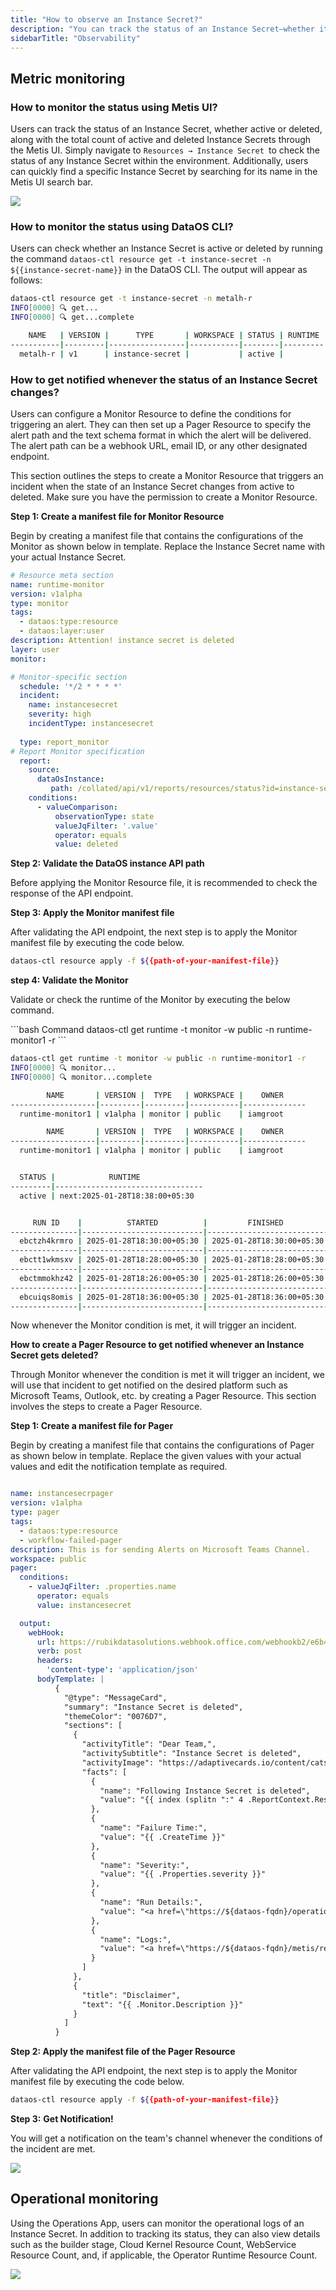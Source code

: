 ```yaml
---
title: "How to observe an Instance Secret?"
description: "You can track the status of an Instance Secret—whether it is active or deleted—using the Monitor Resource and Metis UI. Additionally, you can configure Pager Resource to receive notifications if an Instance Secret is deleted."
sidebarTitle: "Observability"
---
```


## Metric monitoring

### How to monitor the status using Metis UI?

Users can track the status of an Instance Secret, whether active or deleted, along with the total count of active and deleted Instance Secrets through the Metis UI. Simply navigate to `Resources → Instance Secret `to check the status of any Instance Secret within the environment. Additionally, users can quickly find a specific Instance Secret by searching for its name in the Metis UI search bar.

![](/Screenshotfrom2025-02-1215-55-16.png)


### How to monitor the status using DataOS CLI?

Users can check whether an Instance Secret is active or deleted by running the command `dataos-ctl resource get -t instance-secret -n ${{instance-secret-name}}` in the DataOS CLI. The output will appear as follows:

```bash
dataos-ctl resource get -t instance-secret -n metalh-r
INFO[0000] 🔍 get...                                     
INFO[0000] 🔍 get...complete                             

    NAME   | VERSION |      TYPE       | WORKSPACE | STATUS | RUNTIME |     OWNER       
-----------|---------|-----------------|-----------|--------|---------|-----------------
  metalh-r | v1      | instance-secret |           | active |         | dataos-manager 
```

### How to get notified whenever the status of an Instance Secret changes?

Users can configure a Monitor Resource to define the conditions for triggering an alert. They can then set up a Pager Resource to specify the alert path and the text schema format in which the alert will be delivered. The alert path can be a webhook URL, email ID, or any other designated endpoint.

This section outlines the steps to create a Monitor Resource that triggers an incident when the state of an Instance Secret changes from active to deleted. Make sure you have the permission to create a Monitor Resource.

**Step 1: Create a manifest file for Monitor Resource**

Begin by creating a manifest file that contains the configurations of the Monitor as shown below in template. Replace the Instance Secret name with your actual Instance Secret.

```yaml
# Resource meta section
name: runtime-monitor
version: v1alpha
type: monitor
tags:
  - dataos:type:resource
  - dataos:layer:user
description: Attention! instance secret is deleted
layer: user
monitor:

# Monitor-specific section
  schedule: '*/2 * * * *'
  incident:
    name: instancesecret
    severity: high
    incidentType: instancesecret
    
  type: report_monitor
# Report Monitor specification
  report:
    source:
      dataOsInstance:
         path: /collated/api/v1/reports/resources/status?id=instance-secret:v1:modern-docker-secret
    conditions:
      - valueComparison:
          observationType: state
          valueJqFilter: '.value'
          operator: equals
          value: deleted
```

**Step 2: Validate the  DataOS instance API path**&#x20;

Before applying the Monitor Resource file, it is recommended to check the response of the API endpoint.

**Step 3: Apply the Monitor manifest file**

After validating the API endpoint, the next step is to apply the Monitor manifest file by executing the code below.

```bash
dataos-ctl resource apply -f ${{path-of-your-manifest-file}}
```

**step 4: Validate the Monitor**

Validate or check the runtime of the Monitor by executing the below command.

<CodeGroup>
  ```bash Command
  dataos-ctl get runtime -t monitor -w public -n runtime-monitor1 -r 
  ```

  ```bash Expected output
  dataos-ctl get runtime -t monitor -w public -n runtime-monitor1 -r         
  INFO[0000] 🔍 monitor...                                 
  INFO[0000] 🔍 monitor...complete                         

          NAME       | VERSION |  TYPE   | WORKSPACE |    OWNER     
  -------------------|---------|---------|-----------|--------------
    runtime-monitor1 | v1alpha | monitor | public    | iamgroot  

          NAME       | VERSION |  TYPE   | WORKSPACE |    OWNER     
  -------------------|---------|---------|-----------|--------------
    runtime-monitor1 | v1alpha | monitor | public    | iamgroot  


    STATUS |            RUNTIME              
  ---------|---------------------------------
    active | next:2025-01-28T18:38:00+05:30  


       RUN ID    |          STARTED          |         FINISHED          | RUN STATUS |                                                                     RESULT                                                                      
  ---------------|---------------------------|---------------------------|------------|-------------------------------------------------------------------------------------------------------------------------------------------------
    ebctzh4krmro | 2025-01-28T18:30:00+05:30 | 2025-01-28T18:30:00+05:30 | completed  | 🟧 monitor condition not met for monitor: 'runtime_monitor1_public'  
  ---------------|---------------------------|---------------------------|------------|----------------------------------------------------------------------
    ebctt1wkmsxv | 2025-01-28T18:28:00+05:30 | 2025-01-28T18:28:00+05:30 | completed  | 🟧 monitor condition not met for monitor: 'runtime_monitor1_public'  
  ---------------|---------------------------|---------------------------|------------|----------------------------------------------------------------------
    ebctmmokhz42 | 2025-01-28T18:26:00+05:30 | 2025-01-28T18:26:00+05:30 | completed  | 🟧 monitor condition not met for monitor: 'runtime_monitor1_public'  
  ---------------|---------------------------|---------------------------|------------|----------------------------------------------------------------------
    ebcuiqs8omis | 2025-01-28T18:36:00+05:30 | 2025-01-28T18:36:00+05:30 | completed  | 🟩 monitor condition met for monitor: 'runtime_monitor1_public', 'instance-secret:v1:modern-docker-secret', created incident id 'ebcuird1u680'  
  ---------------|---------------------------|---------------------------|------------|-------------------------------------------------------------------------------------------------------------------------------------------------


  ```
</CodeGroup>

Now whenever the Monitor condition is met, it will trigger an incident.

**How to create a Pager Resource to get notified whenever an Instance Secret gets deleted?**

Through Monitor whenever the condition is met it will trigger an incident, we will use that incident to get notified on the desired platform such as Microsoft Teams, Outlook, etc. by creating a Pager Resource. This section involves the steps to create a Pager Resource.

**Step 1: Create a manifest file for Pager**

Begin by creating a manifest file that contains the configurations of Pager as shown below in template. Replace the given values with your actual values and edit the notification template as required.

```yaml

name: instancesecrpager
version: v1alpha
type: pager
tags:
  - dataos:type:resource
  - workflow-failed-pager
description: This is for sending Alerts on Microsoft Teams Channel.
workspace: public
pager:
  conditions:
    - valueJqFilter: .properties.name
      operator: equals
      value: instancesecret

  output:
    webHook:
      url: https://rubikdatasolutions.webhook.office.com/webhookb2/e6b48e18-bdb1-4ffc-98d5-cf4a3890lkh4@2e22bdde-3ec2-43f5-bf92-78e9f35a44fb/IncomingWebhook/d23792bec444445gg8bb7193145dfae985/631bd149-c89d-4d3b-8979-8e364f62b419/V2ZJfUrl5d8I5xPhM80JyeE9LqKHU53gPsJQX9H8I2fOs1
      verb: post
      headers:
        'content-type': 'application/json'
      bodyTemplate: |
          {
            "@type": "MessageCard",
            "summary": "Instance Secret is deleted",
            "themeColor": "0076D7",
            "sections": [
              {
                "activityTitle": "Dear Team,",
                "activitySubtitle": "Instance Secret is deleted",
                "activityImage": "https://adaptivecards.io/content/cats/3.png",
                "facts": [
                  {
                    "name": "Following Instance Secret is deleted",
                    "value": "{{ index (splitn ":" 4 .ReportContext.ResourceId) "_2" }}"
                  },
                  {
                    "name": "Failure Time:",
                    "value": "{{ .CreateTime }}"
                  },
                  {
                    "name": "Severity:",
                    "value": "{{ .Properties.severity }}"
                  },
                  {
                    "name": "Run Details:",
                    "value": "<a href=\"https://${dataos-fqdn}/operations/user-space/resources/resource-runtime?name={{ index (splitn ":" 4 .ReportContext.ResourceId) "_2" }}&type=workflow&workspace=public\">Operation</a>"
                  },
                  {
                    "name": "Logs:",
                    "value": "<a href=\"https://${dataos-fqdn}/metis/resources/workflow/dataos.public.{{ index (splitn ":" 4 .ReportContext.ResourceId) "_2" }}/run_history\">Metis</a>"
                  }
                ]
              },
              {
                "title": "Disclaimer",
                "text": "{{ .Monitor.Description }}"
              }
            ]
          }
```

**Step 2: Apply the manifest file of the Pager Resource**

After validating the API endpoint, the next step is to apply the Monitor manifest file by executing the code below.

```bash
dataos-ctl resource apply -f ${{path-of-your-manifest-file}}
```

**Step 3:** **Get Notification!**

You will get a notification on the team's channel whenever the conditions of the incident are met.

![](/resources/instance_secret/images/pager_noti.png)

## Operational monitoring

Using the Operations App, users can monitor the operational logs of an Instance Secret. In addition to tracking its status, they can also view details such as the builder stage, Cloud Kernel Resource Count, WebService Resource Count, and, if applicable, the Operator Runtime Resource Count.

![](/Screenshotfrom2025-02-1118-30-14.png)